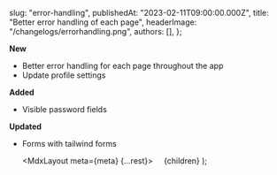 
  slug: "error-handling",
  publishedAt: "2023-02-11T09:00:00.000Z",
  title: "Better error handling of each page",
  headerImage: "/changelogs/errorhandling.png",
  authors: [],
};

**New**

- Better error handling for each page throughout the app
- Update profile settings

**Added**

- Visible password fields

**Updated**

- Forms with tailwind forms

  <MdxLayout meta={meta} {...rest}>
        {children}
  </MdxLayout>
);

